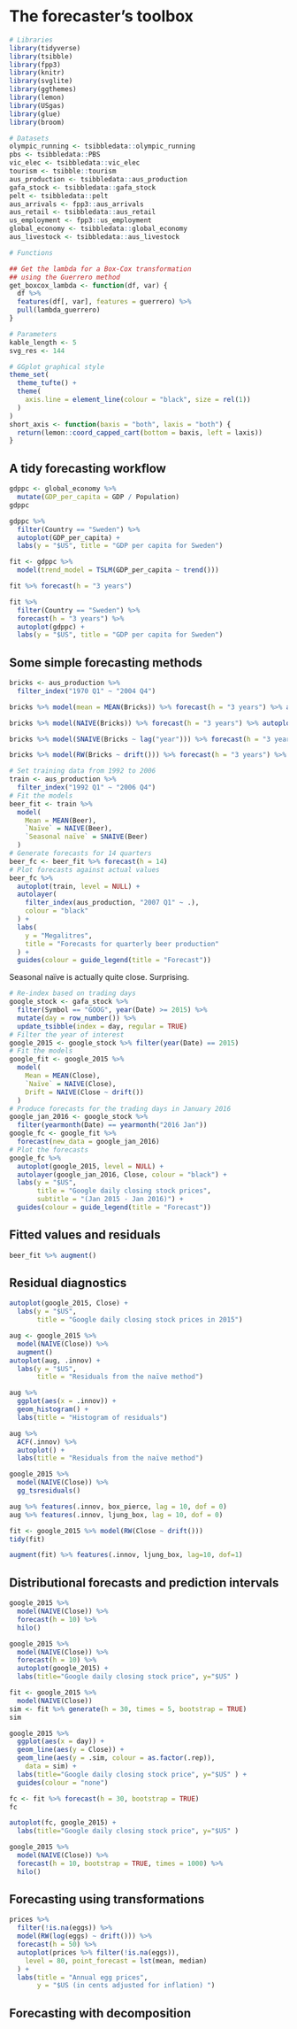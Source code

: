 # The forecaster's toolbox

```r
# Libraries
library(tidyverse)
library(tsibble)
library(fpp3)
library(knitr)
library(svglite)
library(ggthemes)
library(lemon)
library(USgas)
library(glue)
library(broom)

# Datasets
olympic_running <- tsibbledata::olympic_running
pbs <- tsibbledata::PBS
vic_elec <- tsibbledata::vic_elec
tourism <- tsibble::tourism
aus_production <- tsibbledata::aus_production
gafa_stock <- tsibbledata::gafa_stock
pelt <- tsibbledata::pelt
aus_arrivals <- fpp3::aus_arrivals
aus_retail <- tsibbledata::aus_retail
us_employment <- fpp3::us_employment
global_economy <- tsibbledata::global_economy
aus_livestock <- tsibbledata::aus_livestock

# Functions

## Get the lambda for a Box-Cox transformation
## using the Guerrero method
get_boxcox_lambda <- function(df, var) {
  df %>%
  features(df[, var], features = guerrero) %>%
  pull(lambda_guerrero)
}

# Parameters
kable_length <- 5
svg_res <- 144

# GGplot graphical style
theme_set(
  theme_tufte() +
  theme(
    axis.line = element_line(colour = "black", size = rel(1))
  )
)
short_axis <- function(baxis = "both", laxis = "both") {
  return(lemon::coord_capped_cart(bottom = baxis, left = laxis))
}
```

## A tidy forecasting workflow

```r
gdppc <- global_economy %>%
  mutate(GDP_per_capita = GDP / Population)
gdppc
```

```r
gdppc %>%
  filter(Country == "Sweden") %>%
  autoplot(GDP_per_capita) +
  labs(y = "$US", title = "GDP per capita for Sweden")
```

```r
fit <- gdppc %>%
  model(trend_model = TSLM(GDP_per_capita ~ trend()))
```

```r
fit %>% forecast(h = "3 years")
```

```r
fit %>%
  filter(Country == "Sweden") %>%
  forecast(h = "3 years") %>%
  autoplot(gdppc) +
  labs(y = "$US", title = "GDP per capita for Sweden")
```

## Some simple forecasting methods

```r
bricks <- aus_production %>%
  filter_index("1970 Q1" ~ "2004 Q4")
```

```r
bricks %>% model(mean = MEAN(Bricks)) %>% forecast(h = "3 years") %>% autoplot(bricks)
```

```r
bricks %>% model(NAIVE(Bricks)) %>% forecast(h = "3 years") %>% autoplot(bricks)
```

```r
bricks %>% model(SNAIVE(Bricks ~ lag("year"))) %>% forecast(h = "3 years") %>% autoplot(bricks)
```

```r
bricks %>% model(RW(Bricks ~ drift())) %>% forecast(h = "3 years") %>% autoplot(bricks)
```

```r
# Set training data from 1992 to 2006
train <- aus_production %>%
  filter_index("1992 Q1" ~ "2006 Q4")
# Fit the models
beer_fit <- train %>%
  model(
    Mean = MEAN(Beer),
    `Naïve` = NAIVE(Beer),
    `Seasonal naïve` = SNAIVE(Beer)
  )
# Generate forecasts for 14 quarters
beer_fc <- beer_fit %>% forecast(h = 14)
# Plot forecasts against actual values
beer_fc %>%
  autoplot(train, level = NULL) +
  autolayer(
    filter_index(aus_production, "2007 Q1" ~ .),
    colour = "black"
  ) +
  labs(
    y = "Megalitres",
    title = "Forecasts for quarterly beer production"
  ) +
  guides(colour = guide_legend(title = "Forecast"))
```

Seasonal naïve is actually quite close. Surprising.

```r
# Re-index based on trading days
google_stock <- gafa_stock %>%
  filter(Symbol == "GOOG", year(Date) >= 2015) %>%
  mutate(day = row_number()) %>%
  update_tsibble(index = day, regular = TRUE)
# Filter the year of interest
google_2015 <- google_stock %>% filter(year(Date) == 2015)
# Fit the models
google_fit <- google_2015 %>%
  model(
    Mean = MEAN(Close),
    `Naïve` = NAIVE(Close),
    Drift = NAIVE(Close ~ drift())
  )
# Produce forecasts for the trading days in January 2016
google_jan_2016 <- google_stock %>%
  filter(yearmonth(Date) == yearmonth("2016 Jan"))
google_fc <- google_fit %>%
  forecast(new_data = google_jan_2016)
# Plot the forecasts
google_fc %>%
  autoplot(google_2015, level = NULL) +
  autolayer(google_jan_2016, Close, colour = "black") +
  labs(y = "$US",
       title = "Google daily closing stock prices",
       subtitle = "(Jan 2015 - Jan 2016)") +
  guides(colour = guide_legend(title = "Forecast"))
```

## Fitted values and residuals

```r
beer_fit %>% augment()
```

## Residual diagnostics

```r
autoplot(google_2015, Close) +
  labs(y = "$US",
       title = "Google daily closing stock prices in 2015")
```

```r
aug <- google_2015 %>%
  model(NAIVE(Close)) %>%
  augment()
autoplot(aug, .innov) +
  labs(y = "$US",
       title = "Residuals from the naïve method")
```

```r
aug %>%
  ggplot(aes(x = .innov)) +
  geom_histogram() +
  labs(title = "Histogram of residuals")
```

```r
aug %>%
  ACF(.innov) %>%
  autoplot() +
  labs(title = "Residuals from the naïve method")
```

```r
google_2015 %>%
  model(NAIVE(Close)) %>%
  gg_tsresiduals()
```

```r
aug %>% features(.innov, box_pierce, lag = 10, dof = 0)
aug %>% features(.innov, ljung_box, lag = 10, dof = 0)
```

```r
fit <- google_2015 %>% model(RW(Close ~ drift()))
tidy(fit)
```

```r
augment(fit) %>% features(.innov, ljung_box, lag=10, dof=1)
```

## Distributional forecasts and prediction intervals

```r
google_2015 %>%
  model(NAIVE(Close)) %>%
  forecast(h = 10) %>%
  hilo()
```

```r
google_2015 %>%
  model(NAIVE(Close)) %>%
  forecast(h = 10) %>%
  autoplot(google_2015) +
  labs(title="Google daily closing stock price", y="$US" )
```

```r
fit <- google_2015 %>%
  model(NAIVE(Close))
sim <- fit %>% generate(h = 30, times = 5, bootstrap = TRUE)
sim
```

```r
google_2015 %>%
  ggplot(aes(x = day)) +
  geom_line(aes(y = Close)) +
  geom_line(aes(y = .sim, colour = as.factor(.rep)),
    data = sim) +
  labs(title="Google daily closing stock price", y="$US" ) +
  guides(colour = "none")
```

```r
fc <- fit %>% forecast(h = 30, bootstrap = TRUE)
fc
```

```r
autoplot(fc, google_2015) +
  labs(title="Google daily closing stock price", y="$US" )
```

```r
google_2015 %>%
  model(NAIVE(Close)) %>%
  forecast(h = 10, bootstrap = TRUE, times = 1000) %>%
  hilo()
```

## Forecasting using transformations

```r
prices %>%
  filter(!is.na(eggs)) %>%
  model(RW(log(eggs) ~ drift())) %>%
  forecast(h = 50) %>%
  autoplot(prices %>% filter(!is.na(eggs)),
    level = 80, point_forecast = lst(mean, median)
  ) +
  labs(title = "Annual egg prices",
       y = "$US (in cents adjusted for inflation) ")
```

## Forecasting with decomposition